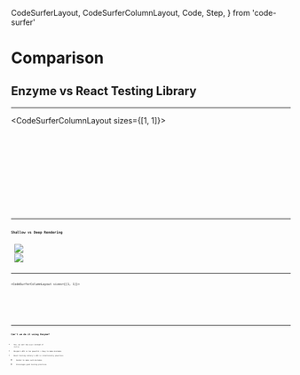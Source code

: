  CodeSurferLayout,
  CodeSurferColumnLayout,
  Code,
  Step,
} from 'code-surfer'

# Comparison

## Enzyme vs React Testing Library

---

<CodeSurferColumnLayout sizes={[1, 1]}>

<Step>
  <Code
    code={require('!!raw-loader!../Toggle.test.js').default}
    focus="10:18"
    lang="jsx"
    title="Enzyme"
  />
  <Code
    code={require('!!raw-loader!../ToggleHooks.test.js').default}
    focus="9:17"
    lang="jsx"
    title="React Testing Library"
  />
</Step>

<Step subtitle="What does it even mean? 🤷🏻‍♂️">
  <Code
    code={require('!!raw-loader!../Toggle.test.js').default}
    focus="10"
    lang="jsx"
    title="Shallow rendering"
  />
  <Code
    code={require('!!raw-loader!../ToggleHooks.test.js').default}
    focus="9"
    lang="jsx"
    title="Deep rendering"
  />
</Step>

<Step subtitle="Let's debug!">
  <Code
    code={require('!!raw-loader!./Toggle.test.0.js').default}
    focus="11"
    lang="jsx"
    title="Shallow rendering"
  />
  <Code
    code={require('!!raw-loader!./ToggleHooks.test.0.js').default}
    focus="9[13:17],10"
    lang="jsx"
    title="Deep rendering"
  />
</Step>

</CodeSurferColumnLayout>

---

### Shallow vs Deep Rendering

<Split>
  <Image
    src={require('file-loader!./shallow-rendering-debug.png')}
    style={{
      margin: 'auto',
      height: '50vh',
      width: '50vw',
      backgroundSize: 'contain',
    }}
  />
  <Image
    src={require('file-loader!./deep-rendering-debug.png')}
    style={{
      margin: '0 auto 0 0',
      height: '50vh',
      width: '50vw',
      backgroundSize: 'contain',
    }}
  />
</Split>

---

<CodeSurferColumnLayout sizes={[1, 1]}>

<Step title="Testing Implementation Details">
  <Code
    code={require('!!raw-loader!../Toggle.test.js').default}
    focus="12,17"
    lang="jsx"
    subtitle="Assert component's instance state"
  />
  <Code
    code={require('!!raw-loader!../ToggleHooks.test.js').default}
    focus="11:12,16:17"
    lang="jsx"
    subtitle="Assert user's perception"
  />
</Step>

<Step title="Testing Implementation Details">
  <Code
    code={require('!!raw-loader!../Toggle.test.js').default}
    focus="15"
    lang="jsx"
    subtitle="Call component's instance method directly"
  />
  <Code
    code={require('!!raw-loader!../ToggleHooks.test.js').default}
    focus="14"
    lang="jsx"
    subtitle="Try to mimic user's interaction behaviour"
  />
</Step>

</CodeSurferColumnLayout>

---

## Can't we do it using Enzyme?

- Yes, we can! Use `mount` instead of `shallow`
- Enzyme's API is too powerful ➡ Easy to make mistakes
- React Testing Library's API is intentionally powerless
  - Harder to make such mistakes
  - Encourages good testing practices

